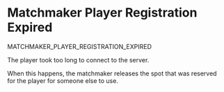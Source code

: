 # Matchmaker Player Registration Expired

<Summary>MATCHMAKER_PLAYER_REGISTRATION_EXPIRED</Summary>

The player took too long to connect to the server.

When this happens, the matchmaker releases the spot that was reserved for the
player for someone else to use.

